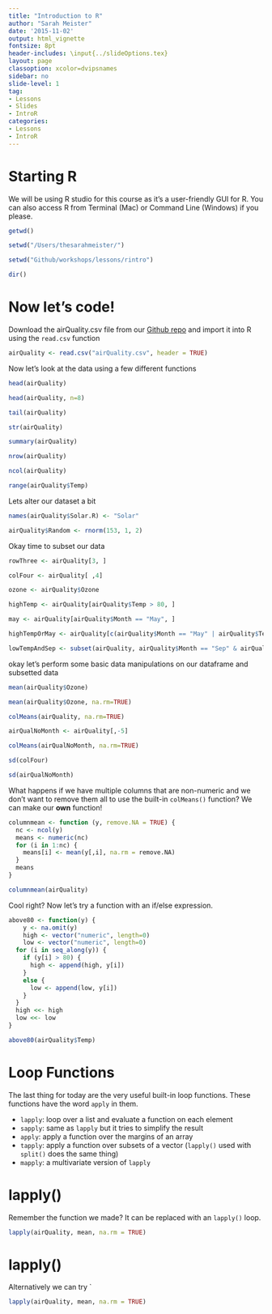 ```yaml
---
title: "Introduction to R"
author: "Sarah Meister"
date: '2015-11-02'
output: html_vignette
fontsize: 8pt
header-includes: \input{../slideOptions.tex}
layout: page
classoption: xcolor=dvipsnames
sidebar: no
slide-level: 1
tag:
- Lessons
- Slides
- IntroR
categories:
- Lessons
- IntroR
---
```


# Starting R #

We will be using R studio for this course as it's a user-friendly GUI for R. You can also access R from Terminal (Mac) or Command Line (Windows) if you please. 

```r
getwd()

setwd("/Users/thesarahmeister/")

setwd("Github/workshops/lessons/rintro")

dir()

```

# Now let's code! #

Download the airQuality.csv file from our [Github repo](https://github.com/codeasmanuscript/workshops/tree/master/lessons/rintro) and import it into R using the `read.csv` function


```r
airQuality <- read.csv("airQuality.csv", header = TRUE)
```

Now let's look at the data using a few different functions

```r
head(airQuality)

head(airQuality, n=8)

tail(airQuality)

str(airQuality)

summary(airQuality)

nrow(airQuality)

ncol(airQuality)

range(airQuality$Temp)

```

Lets alter our dataset a bit

```r

names(airQuality$Solar.R) <- "Solar"

airQuality$Random <- rnorm(153, 1, 2)

```

Okay time to subset our data

```r

rowThree <- airQuality[3, ]

colFour <- airQuality[ ,4]

ozone <- airQuality$Ozone

highTemp <- airQuality[airQuality$Temp > 80, ]

may <- airQuality[airQuality$Month == "May", ]

highTempOrMay <- airQuality[c(airQuality$Month == "May" | airQuality$Temp > 80), ]

lowTempAndSep <- subset(airQuality, airQuality$Month == "Sep" & airQuality$Temp < 70)

```

okay let's perform some basic data manipulations on our dataframe and subsetted data

```r

mean(airQuality$Ozone)

mean(airQuality$Ozone, na.rm=TRUE)

colMeans(airQuality, na.rm=TRUE)

airQualNoMonth <- airQuality[,-5]

colMeans(airQualNoMonth, na.rm=TRUE)

sd(colFour)

sd(airQualNoMonth)
```

What happens if we have multiple columns that are non-numeric and we don't want to remove them all to use the built-in `colMeans()` function? We can make our **own** function!

```r
columnmean <- function (y, remove.NA = TRUE) {
  nc <- ncol(y)
  means <- numeric(nc)
  for (i in 1:nc) {
    means[i] <- mean(y[,i], na.rm = remove.NA)
  }
  means
}

columnmean(airQuality)
```

Cool right? Now let's try a function with an if/else expression. 

```r

above80 <- function(y) {
    y <- na.omit(y)
    high <- vector("numeric", length=0)
    low <- vector("numeric", length=0)
  for (i in seq_along(y)) {
    if (y[i] > 80) {
      high <- append(high, y[i])
    }
    else {
      low <- append(low, y[i])
    }
  }
  high <<- high
  low <<- low
}

above80(airQuality$Temp)

```

# Loop Functions #

The last thing for today are the very useful built-in loop functions. These functions have the word `apply` in them.

- `lapply`: loop over a list and evaluate a function on each element 
- `sapply`: same as `lapply` but it tries to simplify the result
- `apply`: apply a function over the margins of an array 
- `tapply`: apply a function over subsets of a vector (`lapply()` used with `split()` does the same thing)
- `mapply`: a multivariate version of `lapply` 

# lapply() #

Remember the function we made? It can be replaced with an `lapply()` loop.
```r
lapply(airQuality, mean, na.rm = TRUE)
```

# lapply() #

Alternatively we can try `
```r
lapply(airQuality, mean, na.rm = TRUE)
```